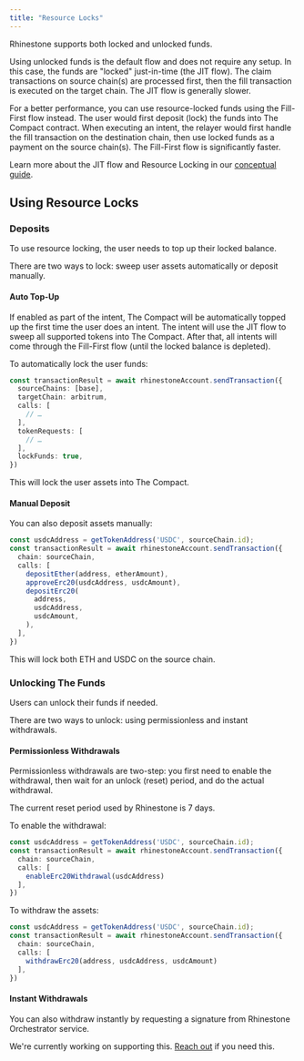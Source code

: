 ```yaml
---
title: "Resource Locks"
---
```


Rhinestone supports both locked and unlocked funds.

Using unlocked funds is the default flow and does not require any setup. In this case, the funds are "locked" just-in-time (the JIT flow). The claim transactions on source chain(s) are processed first, then the fill transaction is executed on the target chain. The JIT flow is generally slower.

For a better performance, you can use resource-locked funds using the Fill-First flow instead. The user would first deposit (lock) the funds into The Compact contract. When executing an intent, the relayer would first handle the fill transaction on the destination chain, then use locked funds as a payment on the source chain(s). The Fill-First flow is significantly faster.

Learn more about the JIT flow and Resource Locking in our [conceptual guide](../../home/concepts/rhinestone-intent-architecture#dual-mode-execution).

## Using Resource Locks

### Deposits

To use resource locking, the user needs to top up their locked balance.

There are two ways to lock: sweep user assets automatically or deposit manually.

#### Auto Top-Up

If enabled as part of the intent, The Compact will be automatically topped up the first time the user does an intent. The intent will use the JIT flow to sweep all supported tokens into The Compact. After that, all intents will come through the Fill-First flow (until the locked balance is depleted).

To automatically lock the user funds:

```ts {10}
const transactionResult = await rhinestoneAccount.sendTransaction({
  sourceChains: [base],
  targetChain: arbitrum,
  calls: [
    // …
  ],
  tokenRequests: [
    // …
  ],
  lockFunds: true,
})
```

This will lock the user assets into The Compact.

#### Manual Deposit

You can also deposit assets manually:

```ts {5-11}
const usdcAddress = getTokenAddress('USDC', sourceChain.id);
const transactionResult = await rhinestoneAccount.sendTransaction({
  chain: sourceChain,
  calls: [
    depositEther(address, etherAmount),
    approveErc20(usdcAddress, usdcAmount),
    depositErc20(
      address,
      usdcAddress,
      usdcAmount,
    ),
  ],
})
```

This will lock both ETH and USDC on the source chain.

### Unlocking The Funds

Users can unlock their funds if needed.

There are two ways to unlock: using permissionless and instant withdrawals.

#### Permissionless Withdrawals

Permissionless withdrawals are two-step: you first need to enable the withdrawal, then wait for an unlock (reset) period, and do the actual withdrawal.

The current reset period used by Rhinestone is 7 days.

To enable the withdrawal:

```ts {5}
const usdcAddress = getTokenAddress('USDC', sourceChain.id);
const transactionResult = await rhinestoneAccount.sendTransaction({
  chain: sourceChain,
  calls: [
    enableErc20Withdrawal(usdcAddress)
  ],
})
```

To withdraw the assets:

```ts {5}
const usdcAddress = getTokenAddress('USDC', sourceChain.id);
const transactionResult = await rhinestoneAccount.sendTransaction({
  chain: sourceChain,
  calls: [
    withdrawErc20(address, usdcAddress, usdcAmount)
  ],
})
```


#### Instant Withdrawals

You can also withdraw instantly by requesting a signature from Rhinestone Orchestrator service.

<Warning>We're currently working on supporting this. [Reach out](http://t.me/kurt_larsen) if you need this.</Warning>
